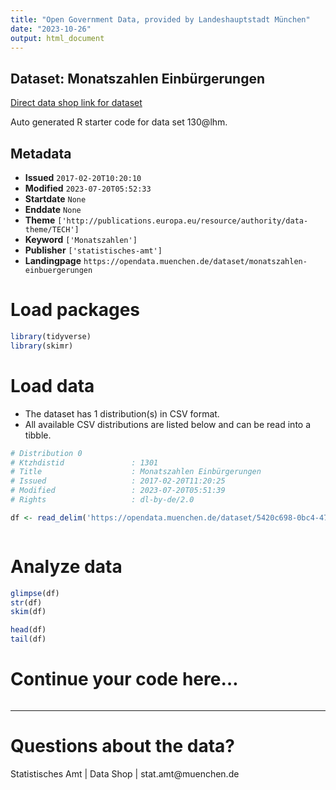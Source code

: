 ```yaml
---
title: "Open Government Data, provided by Landeshauptstadt München"
date: "2023-10-26"
output: html_document
---
```


## Dataset: Monatszahlen Einbürgerungen

[Direct data shop link for dataset](https://opendata.muenchen.de/dataset/monatszahlen-einbuergerungen)

Auto generated R starter code for data set 130@lhm.

## Metadata

- **Issued** `2017-02-20T10:20:10`
- **Modified** `2023-07-20T05:52:33`
- **Startdate** `None`
- **Enddate** `None`
- **Theme** `['http://publications.europa.eu/resource/authority/data-theme/TECH']`
- **Keyword** `['Monatszahlen']`
- **Publisher** `['statistisches-amt']`
- **Landingpage** `https://opendata.muenchen.de/dataset/monatszahlen-einbuergerungen`


# Load packages

```r

library(tidyverse)
library(skimr)

```

# Load data

-   The dataset has 1 distribution(s) in CSV format.
-   All available CSV distributions are listed below and can be read into a tibble.

```r

# Distribution 0
# Ktzhdistid               : 1301
# Title                    : Monatszahlen Einbürgerungen
# Issued                   : 2017-02-20T11:20:25
# Modified                 : 2023-07-20T05:51:39
# Rights                   : dl-by-de/2.0

df <- read_delim('https://opendata.muenchen.de/dataset/5420c698-0bc4-4711-b1db-0c0b40f5cd2f/resource/412fe83d-30c0-41c3-8b5b-482fb890406f/download/monatszahlen2307_einbuergerungen_10_07_23_nosum.csv')



```

# Analyze data

```r

glimpse(df)
str(df)
skim(df)

head(df)
tail(df)

```

# Continue your code here...

```r

```

------------------------------------------------------------------------

# Questions about the data?

Statistisches Amt | Data Shop | stat.amt@muenchen.de
